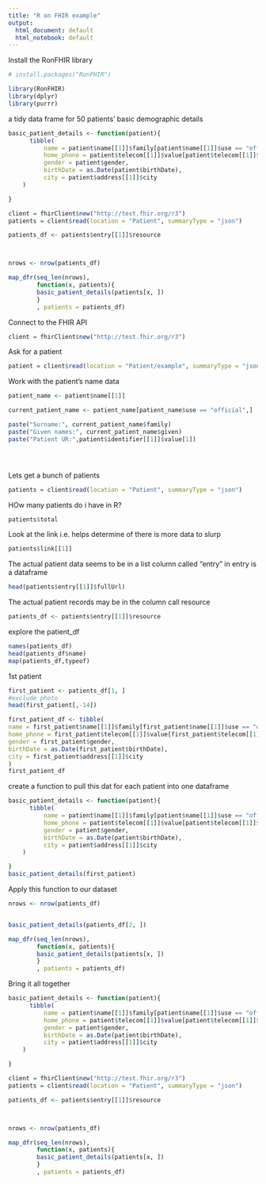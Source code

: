 ```yaml
---
title: "R on FHIR example"
output:
  html_document: default
  html_notebook: default
---
```

Install the RonFHIR library
```r
# install.packages("RonFHIR")

library(RonFHIR)
library(dplyr)
library(purrr)
```
a tidy data frame for 50 patients' basic demographic details

```r



basic_patient_details <- function(patient){
      tibble(
          name = patient$name[[1]]$family[patient$name[[1]]$use == "official"],
          home_phone = patient$telecom[[1]]$value[patient$telecom[[1]]$use == "home"],
          gender = patient$gender,
          birthDate = as.Date(patient$birthDate),
          city = patient$address[[1]]$city
    )

}

client = fhirClient$new("http://test.fhir.org/r3")
patients = client$read(location = "Patient", summaryType = "json")

patients_df <- patients$entry[[1]]$resource



nrows <- nrow(patients_df)

map_dfr(seq_len(nrows),
        function(x, patients){
        basic_patient_details(patients[x, ])
        }
        , patients = patients_df)

```



Connect to the FHIR API
```r
client = fhirClient$new("http://test.fhir.org/r3")
```
Ask for a patient

```r
patient = client$read(location = "Patient/example", summaryType = "json")
```
Work with the patient's name data
```r
patient_name <- patient$name[[1]]

current_patient_name <- patient_name[patient_name$use == "official",]

paste("Surname:", current_patient_name$family)
paste("Given names:", current_patient_name$given)
paste("Patient UR:",patient$identifier[[1]]$value[1])





```


Lets get a bunch of patients
```r
patients = client$read(location = "Patient", summaryType = "json")

```
HOw many patients do i have in R?
```r
patients$total
```
Look at the link i.e. helps determine of there is more data to slurp
```r
patients$link[[1]]

```
The actual patient data seems to be in a list column called "entry"
in entry is a dataframe
```r
head(patients$entry[[1]]$fullUrl)
```
The actual patient records may be in the column call resource
```r
patients_df <- patients$entry[[1]]$resource
```

explore the patient_df
```r
names(patients_df)
head(patients_df$name)
map(patients_df,typeof)
```


1st patient
```r

first_patient <- patients_df[1, ]
#exclude photo
head(first_patient[,-14])
```

```r
first_patient_df <- tibble(
name = first_patient$name[[1]]$family[first_patient$name[[1]]$use == "official"],
home_phone = first_patient$telecom[[1]]$value[first_patient$telecom[[1]]$use == "home"],
gender = first_patient$gender,
birthDate = as.Date(first_patient$birthDate),
city = first_patient$address[[1]]$city
)
first_patient_df

```
create a function to pull this dat for each patient into one dataframe
```r
basic_patient_details <- function(patient){
      tibble(
          name = patient$name[[1]]$family[patient$name[[1]]$use == "official"],
          home_phone = patient$telecom[[1]]$value[patient$telecom[[1]]$use == "home"],
          gender = patient$gender,
          birthDate = as.Date(patient$birthDate),
          city = patient$address[[1]]$city
    )

}
basic_patient_details(first_patient)
```

Apply this function to our dataset 
```r
nrows <- nrow(patients_df)


basic_patient_details(patients_df[2, ])

map_dfr(seq_len(nrows),
        function(x, patients){
        basic_patient_details(patients[x, ])
        }
        , patients = patients_df)
```

Bring it all together

```r



basic_patient_details <- function(patient){
      tibble(
          name = patient$name[[1]]$family[patient$name[[1]]$use == "official"],
          home_phone = patient$telecom[[1]]$value[patient$telecom[[1]]$use == "home"],
          gender = patient$gender,
          birthDate = as.Date(patient$birthDate),
          city = patient$address[[1]]$city
    )

}

client = fhirClient$new("http://test.fhir.org/r3")
patients = client$read(location = "Patient", summaryType = "json")

patients_df <- patients$entry[[1]]$resource



nrows <- nrow(patients_df)

map_dfr(seq_len(nrows),
        function(x, patients){
        basic_patient_details(patients[x, ])
        }
        , patients = patients_df)

```







